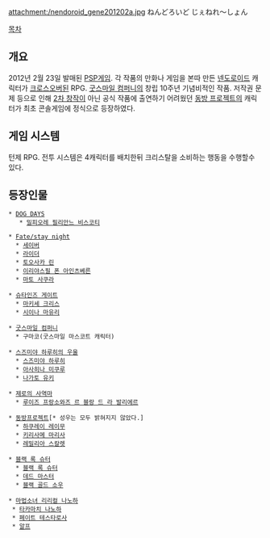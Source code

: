 attachment:/nendoroid_gene201202a.jpg
ねんどろいど じぇねれ〜しょん

[[목차]]
== 개요 ==
2012년 2월 23일 발매된 [[PSP]]게임. 각 작품의 만화나 게임을 본따 만든 [[넨도로이드]] 캐릭터가 [[크로스오버]]된 RPG. [[굿스마일 컴퍼니]]의 창립 10주년 기념비적인 작품. 저작권 문제 등으로 인해 [[2차 창작]]이 아닌 공식 작품에 출연하기 어려웠던 [[동방 프로젝트]]의 캐릭터가 최초 콘솔게임에 정식으로 등장하였다.

== 게임 시스템 ==
턴제 RPG. 전투 시스템은 4캐릭터를 배치한뒤 크리스탈을 소비하는 행동을 수행할수 있다.

== 등장인물 ==
 * [[DOG DAYS]]
    * [[밀피오레 필리안느 비스코티]]

 * [[Fate/stay night]]
   * [[세이버]] 
   * [[라이더]]
   * [[토오사카 린]]
   * [[이리야스필 폰 아인츠베른]]
   * [[마토 사쿠라]]
  
 * [[슈타인즈 게이트]]
   * [[마키세 크리스]]
   * [[시이나 마유리]]

 * [[굿스마일 컴퍼니]]
   * 구마코(굿스마일 마스코트 캐릭터)

 * [[스즈미야 하루히의 우울]]
   * [[스즈미야 하루히]]
   * [[아사히나 미쿠루]]
   * [[나가토 유키]]

 * [[제로의 사역마]]
   * [[루이즈 프랑소와즈 르 블랑 드 라 발리에르]]

 * [[동방프로젝트]][* 성우는 모두 밝혀지지 않았다.]
   * [[하쿠레이 레이무]]
   * [[키리사메 마리사]]
   * [[레밀리아 스칼렛]]

 * [[블랙 록 슈터]]
   * [[블랙 록 슈터]]
   * [[데드 마스터]]
   * [[블랙 골드 소우]]

 * [[마법소녀 리리컬 나노하]]
  * [[타카마치 나노하]]
  * [[페이트 테스타로사]]
  * [[알프]]

